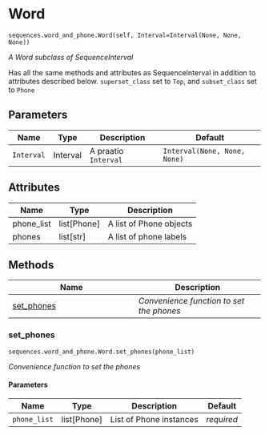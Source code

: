 # Word { #aligned_textgrid.sequences.word_and_phone.Word }

`sequences.word_and_phone.Word(self, Interval=Interval(None, None, None))`

_A Word subclass of SequenceInterval_

Has all the same methods and attributes as SequenceInterval in addition
to attributes described below. `superset_class` set to `Top`, 
and `subset_class` set to `Phone`

## Parameters

| Name       | Type     | Description          | Default                      |
|------------|----------|----------------------|------------------------------|
| `Interval` | Interval | A praatio `Interval` | `Interval(None, None, None)` |

## Attributes

| Name       | Type          | Description             |
|------------|---------------|-------------------------|
| phone_list | list\[Phone\] | A list of Phone objects |
| phones     | list\[str\]   | A list of phone labels  |

## Methods

| Name | Description |
| --- | --- |
| [set_phones](#aligned_textgrid.sequences.word_and_phone.Word.set_phones) | _Convenience function to set the phones_ |

### set_phones { #aligned_textgrid.sequences.word_and_phone.Word.set_phones }

`sequences.word_and_phone.Word.set_phones(phone_list)`

_Convenience function to set the phones_

#### Parameters

| Name         | Type          | Description             | Default    |
|--------------|---------------|-------------------------|------------|
| `phone_list` | list\[Phone\] | List of Phone instances | _required_ |